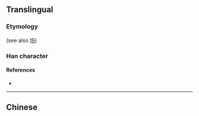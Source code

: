 {{also|傷}}
{{character info/new}}
==Translingual==

===Etymology===
{{Han simp|傷|f=昜|t=力}} (see also [[㘯]])

===Han character===
{{Han char|rn=9|rad=人|as=04|sn=6|four=|canj=OOKS|ids=⿰亻⿱𠂉力}}

====References====
* {{Han ref|kx=0096.121|hdz=10124.010|uh=4F24|ud=20260}}

----

==Chinese==
{{zh-see|傷}}